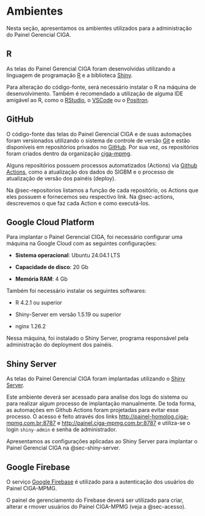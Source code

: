 # Ambientes

Nesta seção, apresentamos os ambientes utilizados para a administração do Painel Gerencial CIGA.

## R

As telas do Painel Gerencial CIGA foram desenvolvidas utilizando a linguagem de programação [R](https://www.r-project.org/) e a biblioteca [Shiny](https://shiny.posit.co/).

Para alteração do código-fonte, será necessário instalar o R na máquina de desenvolvimento. Também é recomendado a utilização de alguma IDE amigável ao R, como o [RStudio](https://posit.co/download/rstudio-desktop/), o [VSCode](https://code.visualstudio.com/) ou o [Positron](https://positron.posit.co/).

## GitHub

O código-fonte das telas do Painel Gerencial CIGA e de suas automações foram versionados utilizando o sistema de controle de versão [Git](https://git-scm.com/) e estão disponíveis em repositórios privados no [GitHub](https://github.com/). Por sua vez, os repositórios foram criados dentro da organização [ciga-mpmg](https://github.com/ciga-mpmg).

Alguns repositórios possuem processos automatizados (Actions) via [Github Actions](https://github.com/features/actions), como a atualização dos dados do SIGBM e o processo de atualização de versão dos painéis (deploy).

Na @sec-repositorios listamos a função de cada repositório, os Actions que eles possuem e fornecemos seu respectivo link. Na @sec-actions, descrevemos o que faz cada Action e como executá-los.

## Google Cloud Platform

Para implantar o Painel Gerencial CIGA, foi necessário configurar uma máquina na Google Cloud com as seguintes configurações:

-   **Sistema operacional**: Ubuntu 24.04.1 LTS

-   **Capacidade de disco**: 20 Gb

-   **Memória RAM**: 4 Gb

Também foi necessário instalar os seguintes softwares:

-   R 4.2.1 ou superior

-   Shiny-Server em versão 1.5.19 ou superior

-   nginx 1.26.2

Nessa máquina, foi instalado o Shiny Server, programa responsável pela administração do deployment dos painéis.

## Shiny Server

As telas do Painel Gerencial CIGA foram implantadas utilizando o [Shiny Server](https://posit.co/products/open-source/shiny-server/).

Este ambiente deverá ser acessado para analise dos logs do sistema ou para realizar algum processo de implantação manualmente. De toda forma, as automações em Github Actions foram projetadas para evitar esse processo. O acesso é feito através dos links [http://painel-homolog.ciga-mpmg.com.br:8787](http://painel-homolog.ciga-mpmg.com.br:8787) e [http://painel.ciga-mpmg.com.br:8787](http://painel.ciga-mpmg.com.br:8787) e utiliza-se o login `shiny-admin` e senha de administrador.

Apresentamos as configurações aplicadas ao Shiny Server para implantar o Painel Gerencial CIGA na @sec-shiny-server.

## Google Firebase

O serviço [Google Firebase](https://firebase.google.com) é utilizado para a autenticação dos usuários do Painel CIGA-MPMG.

O painel de gerenciamento do Firebase deverá ser utilizado para criar, alterar e rmover usuários do Painel CIGA-MPMG (veja a @sec-acesso).
